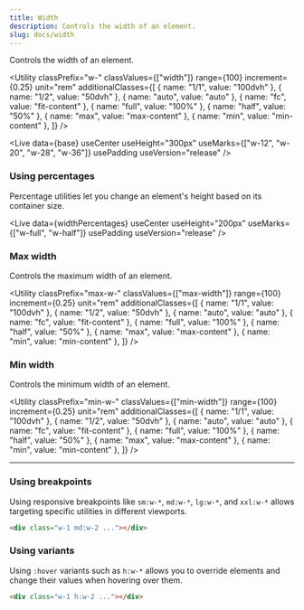 ```yaml
---
title: Width
description: Controls the width of an element.
slug: docs/width
---
```



Controls the width of an element.

<Utility
  classPrefix="w-"
  classValues={["width"]}
  range={100}
  increment={0.25}
  unit="rem"
  additionalClasses={[
    { name: "1/1", value: "100dvh" },
    { name: "1/2", value: "50dvh" },
    { name: "auto", value: "auto" },
    { name: "fc", value: "fit-content" },
    { name: "full", value: "100%" },
    { name: "half", value: "50%" },
    { name: "max", value: "max-content" },
    { name: "min", value: "min-content" },
  ]}
/>

<Live
  data={base}
  useCenter
  useHeight="300px"
  useMarks={["w-12", "w-20", "w-28", "w-36"]}
  usePadding
  useVersion="release"
/>

### Using percentages

Percentage utilities let you change an element's height based on its container size.

<Live
  data={widthPercentages}
  useCenter
  useHeight="200px"
  useMarks={["w-full", "w-half"]}
  usePadding
  useVersion="release"
/>

### Max width

Controls the maximum width of an element.

<Utility
  classPrefix="max-w-"
  classValues={["max-width"]}
  range={100}
  increment={0.25}
  unit="rem"
  additionalClasses={[
    { name: "1/1", value: "100dvh" },
    { name: "1/2", value: "50dvh" },
    { name: "auto", value: "auto" },
    { name: "fc", value: "fit-content" },
    { name: "full", value: "100%" },
    { name: "half", value: "50%" },
    { name: "max", value: "max-content" },
    { name: "min", value: "min-content" },
  ]}
/>

### Min width

Controls the minimum width of an element.

<Utility
  classPrefix="min-w-"
  classValues={["min-width"]}
  range={100}
  increment={0.25}
  unit="rem"
  additionalClasses={[
    { name: "1/1", value: "100dvh" },
    { name: "1/2", value: "50dvh" },
    { name: "auto", value: "auto" },
    { name: "fc", value: "fit-content" },
    { name: "full", value: "100%" },
    { name: "half", value: "50%" },
    { name: "max", value: "max-content" },
    { name: "min", value: "min-content" },
  ]}
/>

---

### Using breakpoints

Using responsive breakpoints like `sm:w-*`, `md:w-*`, `lg:w-*`, and `xxl:w-*` allows targeting specific utilities in different viewports.

```html "md:w-2"
<div class="w-1 md:w-2 ..."></div>
```

### Using variants

Using `:hover` variants such as `h:w-*` allows you to override elements and change their values when hovering over them.

```html "h:w-2"
<div class="w-1 h:w-2 ..."></div>
```
